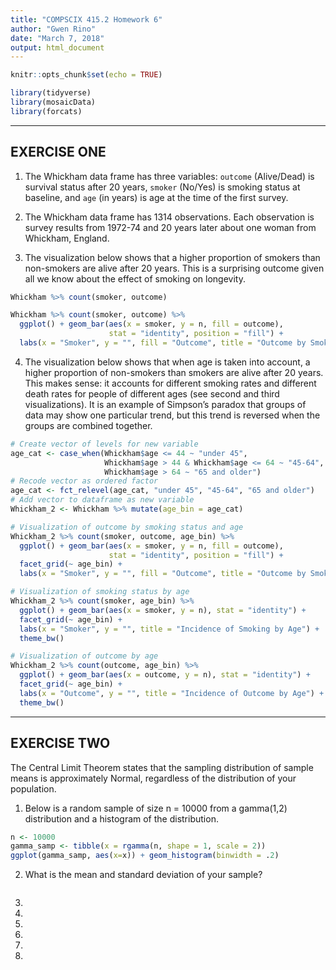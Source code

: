 ```yaml
---
title: "COMPSCIX 415.2 Homework 6"
author: "Gwen Rino"
date: "March 7, 2018"
output: html_document
---
```


```r
knitr::opts_chunk$set(echo = TRUE)
```

```r
library(tidyverse)
library(mosaicData)
library(forcats)
```

***
## EXERCISE ONE

1. The Whickham data frame has three variables: `outcome` (Alive/Dead) is survival status after 20 years, `smoker` (No/Yes) is smoking status at baseline, and `age` (in years) is age at the time of the first survey.

2. The Whickham data frame has 1314 observations. Each observation is survey results from 1972-74 and 20 years later about one woman from Whickham, England.

3. The visualization below shows that a higher proportion of smokers than non-smokers are alive after 20 years. This is a surprising outcome given all we know about the effect of smoking on longevity.

```r
Whickham %>% count(smoker, outcome)

Whickham %>% count(smoker, outcome) %>%  
  ggplot() + geom_bar(aes(x = smoker, y = n, fill = outcome),
                      stat = "identity", position = "fill") + 
  labs(x = "Smoker", y = "", fill = "Outcome", title = "Outcome by Smoking Status") + theme_bw()
```

4. The visualization below shows that when age is taken into account, a higher proportion of non-smokers than smokers are alive after 20 years. This makes sense: it accounts for different smoking rates and different death rates for people of different ages (see second and third visualizations). It is an example of Simpson's paradox that groups of data may show one particular trend, but this trend is reversed when the groups are combined together.

```r
# Create vector of levels for new variable
age_cat <- case_when(Whickham$age <= 44 ~ "under 45", 
                     Whickham$age > 44 & Whickham$age <= 64 ~ "45-64", 
                     Whickham$age > 64 ~ "65 and older")
# Recode vector as ordered factor
age_cat <- fct_relevel(age_cat, "under 45", "45-64", "65 and older")
# Add vector to dataframe as new variable
Whickham_2 <- Whickham %>% mutate(age_bin = age_cat)

# Visualization of outcome by smoking status and age
Whickham_2 %>% count(smoker, outcome, age_bin) %>%  
  ggplot() + geom_bar(aes(x = smoker, y = n, fill = outcome),
                      stat = "identity", position = "fill") + 
  facet_grid(~ age_bin) + 
  labs(x = "Smoker", y = "", fill = "Outcome", title = "Outcome by Smoking Status") + theme_bw()

# Visualization of smoking status by age
Whickham_2 %>% count(smoker, age_bin) %>% 
  ggplot() + geom_bar(aes(x = smoker, y = n), stat = "identity") + 
  facet_grid(~ age_bin) + 
  labs(x = "Smoker", y = "", title = "Incidence of Smoking by Age") + 
  theme_bw()

# Visualization of outcome by age
Whickham_2 %>% count(outcome, age_bin) %>% 
  ggplot() + geom_bar(aes(x = outcome, y = n), stat = "identity") + 
  facet_grid(~ age_bin) + 
  labs(x = "Outcome", y = "", title = "Incidence of Outcome by Age") + 
  theme_bw()
```

***
## EXERCISE TWO

The Central Limit Theorem states that the sampling distribution of sample means is approximately Normal, regardless of the distribution of your population.

1. Below is a random sample of size n = 10000 from a gamma(1,2) distribution and a histogram of the distribution.

```r
n <- 10000
gamma_samp <- tibble(x = rgamma(n, shape = 1, scale = 2)) 
ggplot(gamma_samp, aes(x=x)) + geom_histogram(binwidth = .2)  
```

2. What is the mean and standard deviation of your sample?

```r

```

3.

4.

5.

6.

7.

8.
